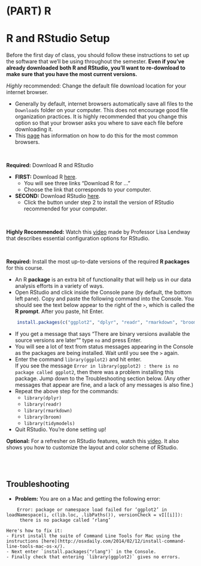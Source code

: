 # (PART) R {-}
# R and RStudio Setup {-}

Before the first day of class, you should follow these instructions to set up the software that we'll be using throughout the semester. **Even if you've already downloaded both R and RStudio, you'll want to re-download to make sure that you have the most current versions.**

*Highly* recommended: Change the default file download location for your internet browser.

- Generally by default, internet browsers automatically save all files to the `Downloads` folder on your computer. This does not encourage good file organization practices. It is highly recommended that you change this option so that your browser asks you where to save each file before downloading it.
- This [page](https://www.online-tech-tips.com/computer-tips/change-default-download-folder-location-on-any-web-browser/) has information on how to do this for the most common browsers.

<br>

**Required:** Download R and RStudio

- **FIRST:** Download R [here](https://cran.r-project.org/).
    - You will see three links "Download R for ..."
    - Choose the link that corresponds to your computer.
- **SECOND:** Download RStudio [here](https://rstudio.com/products/rstudio/download/#download).
    - Click the button under step 2 to install the version of RStudio recommended for your computer.

<br>

**Highly Recommended:** Watch this [video](https://www.youtube.com/watch?v=LJiRSPoe8r0) made by Professor Lisa Lendway that describes essential configuration options for RStudio.

<br>

**Required:** Install the most up-to-date versions of the required **R packages** for this course.

- An R **package** is an extra bit of functionality that will help us in our data analysis efforts in a variety of ways.
- Open RStudio and click inside the Console pane (by default, the bottom left pane). Copy and paste the following command into the Console. You should see the text below appear to the right of the `> `, which is called the **R prompt**. After you paste, hit Enter.

```r
    install.packages(c("ggplot2", "dplyr", "readr", "rmarkdown", "broom", "tidymodels"))
```

- If you get a message that says "There are binary versions available the source versions are later"" type `no` and press Enter.
- You will see a lot of text from status messages appearing in the Console as the packages are being installed. Wait until you see the `> ` again.
- Enter the command `library(ggplot2)` and hit enter.    
    If you see the message `Error in library(ggplot2) : there is no package called ggplot2`, then there was a problem installing this package. Jump down to the Troubleshooting section below. (Any other messages that appear are fine, and a lack of any messages is also fine.)
- Repeat the above step for the commands:
    - `library(dplyr)`
    - `library(readr)`
    - `library(rmarkdown)`
    - `library(broom)`
    - `library(tidymodels)`
- Quit RStudio. You're done setting up!

**Optional:**  For a refresher on RStudio features, watch this [video](https://www.youtube.com/watch?v=HWnanydsBCs). It also shows you how to customize the layout and color scheme of RStudio.

<br><br>

## Troubleshooting {-}

- **Problem:** You are on a Mac and getting the following error:    
```
    Error: package or namespace load failed for ‘ggplot2’ in loadNamespace(i, c(lib.loc, .libPaths()), versionCheck = vI[[i]]):
     there is no package called ‘rlang’
```    
    Here's how to fix it:
    - First install the suite of Command Line Tools for Mac using the instructions [here](http://osxdaily.com/2014/02/12/install-command-line-tools-mac-os-x/).
    - Next enter `install.packages("rlang")` in the Console.
    - Finally check that entering `library(ggplot2)` gives no errors.

